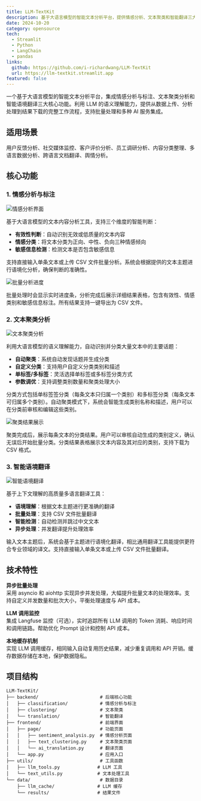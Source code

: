 ```yaml
---
title: LLM-TextKit
description: 基于大语言模型的智能文本分析平台，提供情感分析、文本聚类和智能翻译三大核心功能
date: 2024-10-20
category: opensource
tech:
  - Streamlit
  - Python
  - LangChain
  - pandas
links:
  github: https://github.com/i-richardwang/LLM-TextKit
  url: https://llm-textkit.streamlit.app
featured: false
---
```


一个基于大语言模型的智能文本分析平台，集成情感分析与标注、文本聚类分析和智能语境翻译三大核心功能。利用 LLM 的语义理解能力，提供从数据上传、分析处理到结果下载的完整工作流程，支持批量处理和多种 AI 服务集成。

## 适用场景

用户反馈分析、社交媒体监控、客户评价分析、员工调研分析、内容分类整理、多语言数据分析、跨语言文档翻译、舆情分析。

## 核心功能

### 1. 情感分析与标注

![情感分析界面](/projects/llm-textkit/sentiment-analysis.png)

基于大语言模型的文本内容分析工具，支持三个维度的智能判断：

- **有效性判断**：自动识别无效或低质量的文本内容
- **情感分类**：将文本分类为正向、中性、负向三种情感倾向
- **敏感信息检测**：检测文本是否包含敏感信息

支持直接输入单条文本或上传 CSV 文件批量分析。系统会根据提供的文本主题进行语境化分析，确保判断的准确性。

![批量分析进度](/projects/llm-textkit/analysis-progress.png)

批量处理时会显示实时进度条，分析完成后展示详细结果表格，包含有效性、情感类别和敏感信息标注。所有结果支持一键导出为 CSV 文件。

### 2. 文本聚类分析

![文本聚类分析](/projects/llm-textkit/text-clustering.png)

利用大语言模型的语义理解能力，自动识别并分类大量文本中的主要话题：

- **自动聚类**：系统自动发现话题并生成分类
- **自定义分类**：支持用户自定义分类类别和描述
- **单标签/多标签**：灵活选择单标签或多标签分类方式
- **参数调优**：支持调整类别数量和聚类处理大小

分类方式包括单标签签分类（每条文本只归属一个类别）和多标签分类（每条文本可归属多个类别）。自动聚类模式下，系统会智能生成类别名称和描述，用户可以在分类前审核和编辑这些类别。

![聚类结果展示](/projects/llm-textkit/clustering-results.png)

聚类完成后，展示每条文本的分类结果。用户可以审核自动生成的类别定义，确认无误后开始批量分类。分类结果表格展示文本内容及其对应的类别，支持下载为 CSV 格式。

### 3. 智能语境翻译

![智能语境翻译](/projects/llm-textkit/translation.png)

基于上下文理解的高质量多语言翻译工具：

- **语境理解**：根据文本主题进行更准确的翻译
- **批量处理**：支持 CSV 文件批量翻译
- **智能检测**：自动检测并跳过中文文本
- **异步处理**：并发翻译提升处理效率

输入文本主题后，系统会基于主题进行语境化翻译，相比通用翻译工具能提供更符合专业领域的译文。支持直接输入单条文本或上传 CSV 文件批量翻译。

## 技术特性

**异步批量处理**  
采用 asyncio 和 aiohttp 实现异步并发处理，大幅提升批量文本的处理效率。支持自定义并发数量和批次大小，平衡处理速度与 API 成本。

**LLM 调用监控**  
集成 Langfuse 监控（可选），实时追踪所有 LLM 调用的 Token 消耗、响应时间和调用链路。帮助优化 Prompt 设计和控制 API 成本。

**本地缓存机制**  
实现 LLM 调用缓存，相同输入自动复用历史结果，减少重复调用和 API 开销。缓存数据存储在本地，保护数据隐私。

## 项目结构

```
LLM-TextKit/
├── backend/                       # 后端核心功能
│   ├── classification/            # 情感分析与标注
│   ├── clustering/                # 文本聚类
│   └── translation/               # 智能翻译
├── frontend/                      # 前端界面
│   ├── page/                      # 功能页面
│   │   ├── sentiment_analysis.py  # 情感分析页面
│   │   ├── text_clustering.py     # 文本聚类页面
│   │   └── ai_translation.py      # 翻译页面
│   └── app.py                     # 应用入口
├── utils/                         # 工具函数
│   ├── llm_tools.py              # LLM 工具
│   └── text_utils.py             # 文本处理工具
└── data/                          # 数据目录
    ├── llm_cache/                # LLM 缓存
    └── results/                  # 结果文件
```

